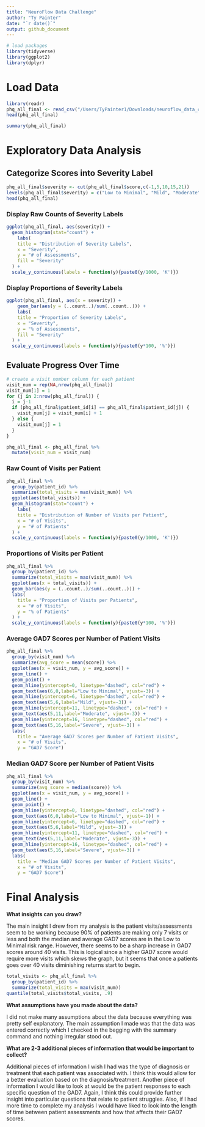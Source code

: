 ```yaml
---
title: "NeuroFlow Data Challenge"
author: "Ty Painter"
date: "`r date()`"
output: github_document
---
```


```r
# load packages
library(tidyverse)
library(ggplot2)
library(dplyr)
```

# Load Data
```r
library(readr)
phq_all_final <- read_csv("/Users/TyPainter1/Downloads/neuroflow_data_challenge/phq_all_final.csv") # update file path to run on local machine
head(phq_all_final)
```

```r
summary(phq_all_final)
```

# Exploratory Data Analysis
## Categorize Scores into Severity Label

```r
phq_all_final$severity <- cut(phq_all_final$score,c(-1,5,10,15,21))
levels(phq_all_final$severity) = c("Low to Minimal", "Mild", "Moderate", "Severe")
head(phq_all_final)
```
### Display Raw Counts of Severity Labels
```r
ggplot(phq_all_final, aes(severity)) +
  geom_histogram(stat="count") +
    labs(
    title = "Distribution of Severity Labels",
    x = "Severity",
    y = "# of Assessments",
    fill = "Severity"
  ) +
  scale_y_continuous(labels = function(y){paste0(y/1000, 'K')}) 
```

### Display Proportions of Severity Labels
```r
ggplot(phq_all_final, aes(x = severity)) +  
    geom_bar(aes(y = (..count..)/sum(..count..))) +
    labs(
    title = "Proportion of Severity Labels",
    x = "Severity",
    y = "% of Assessments",
    fill = "Severity"
  ) +
  scale_y_continuous(labels = function(y){paste0(y*100, '%')}) 
```

## Evaluate Progress Over Time
```r
# create a visit number column for each patient
visit_num = rep(NA,nrow(phq_all_final))
visit_num[1] = 1
for (j in 2:nrow(phq_all_final)) {
  i = j-1
  if (phq_all_final$patient_id[i] == phq_all_final$patient_id[j]) {
    visit_num[j] = visit_num[i] + 1
  } else {
    visit_num[j] = 1
  }
}

phq_all_final <- phq_all_final %>% 
  mutate(visit_num = visit_num)
```

### Raw Count of Visits per Patient
```r
phq_all_final %>% 
  group_by(patient_id) %>% 
  summarize(total_visits = max(visit_num)) %>% 
  ggplot(aes(total_visits)) +
  geom_histogram(stat="count") +
    labs(
    title = "Distribution of Number of Visits per Patient",
    x = "# of Visits",
    y = "# of Patients"
  ) +
  scale_y_continuous(labels = function(y){paste0(y/1000, 'K')}) 
```

### Proportions of Visits per Patient 
```r
phq_all_final %>% 
  group_by(patient_id) %>% 
  summarize(total_visits = max(visit_num)) %>% 
  ggplot(aes(x = total_visits)) +  
  geom_bar(aes(y = (..count..)/sum(..count..))) +
  labs(
    title = "Proportion of Visits per Patients",
    x = "# of Visits",
    y = "% of Patients"
  ) +
  scale_y_continuous(labels = function(y){paste0(y*100, '%')}) 
```

### Average GAD7 Scores per Number of Patient Visits
```r
phq_all_final %>% 
  group_by(visit_num) %>% 
  summarize(avg_score = mean(score)) %>% 
  ggplot(aes(x = visit_num, y = avg_score)) +
  geom_line() +
  geom_point() +
  geom_hline(yintercept=0, linetype="dashed", col="red") +
  geom_text(aes(6,0,label="Low to Minimal", vjust=-3)) +
  geom_hline(yintercept=6, linetype="dashed", col="red") +
  geom_text(aes(5,6,label="Mild", vjust=-3)) +
  geom_hline(yintercept=11, linetype="dashed", col="red") +
  geom_text(aes(5,11,label="Moderate", vjust=-3)) +
  geom_hline(yintercept=16, linetype="dashed", col="red") +
  geom_text(aes(5,16,label="Severe", vjust=-3)) +
  labs(
    title = "Average GAD7 Scores per Number of Patient Visits",
    x = "# of Visits",
    y = "GAD7 Score")
```

### Median GAD7 Score per Number of Patient Visits
```r
phq_all_final %>% 
  group_by(visit_num) %>% 
  summarize(avg_score = median(score)) %>% 
  ggplot(aes(x = visit_num, y = avg_score)) +
  geom_line() +
  geom_point() +
  geom_hline(yintercept=0, linetype="dashed", col="red") +
  geom_text(aes(6,0,label="Low to Minimal", vjust=-1)) +
  geom_hline(yintercept=6, linetype="dashed", col="red") +
  geom_text(aes(5,6,label="Mild", vjust=-3)) +
  geom_hline(yintercept=11, linetype="dashed", col="red") +
  geom_text(aes(5,11,label="Moderate", vjust=-3)) +
  geom_hline(yintercept=16, linetype="dashed", col="red") +
  geom_text(aes(5,16,label="Severe", vjust=-3)) +
  labs(
    title = "Median GAD7 Scores per Number of Patient Visits",
    x = "# of Visits",
    y = "GAD7 Score")
```

# Final Analysis
**What insights can you draw?**

The main insight I drew from my analysis is the patient visits/assessments seem to be working because 90% of patients are making only 7 visits or less and both the median and average GAD7 scores are in the Low to Minimal risk range. However, there seems to be a sharp increase in GAD7 scores around 40 visits. This is logical since a higher GAD7 score would require more visits which skews the graph, but it seems that once a patients goes over 40 visits diminishing returns start to begin.
```r
total_visits <- phq_all_final %>% 
  group_by(patient_id) %>% 
  summarize(total_visits = max(visit_num)) 
quantile(total_visits$total_visits, .9)
```

**What assumptions have you made about the data?**

I did not make many assumptions about the data because everything was pretty self explanatory. The main assumption I made was that the data was entered correctly which I checked in the begging with the summary command and nothing irregular stood out.

**What are 2-3 additional pieces of information that would be important to collect?**

Additional pieces of information I wish I had was the type of diagnosis or treatment that each patient was associated with. I think this would allow for a better evaluation based on the diagnosis/treatment. Another piece of information I would like to look at would be the patient responses to each specific question of the GAD7. Again, I think this could provide further insight into particular questions that relate to patient struggles. Also, if I had more time to complete my analysis I would have liked to look into the length of time between patient assessments and how that affects their GAD7 scores.